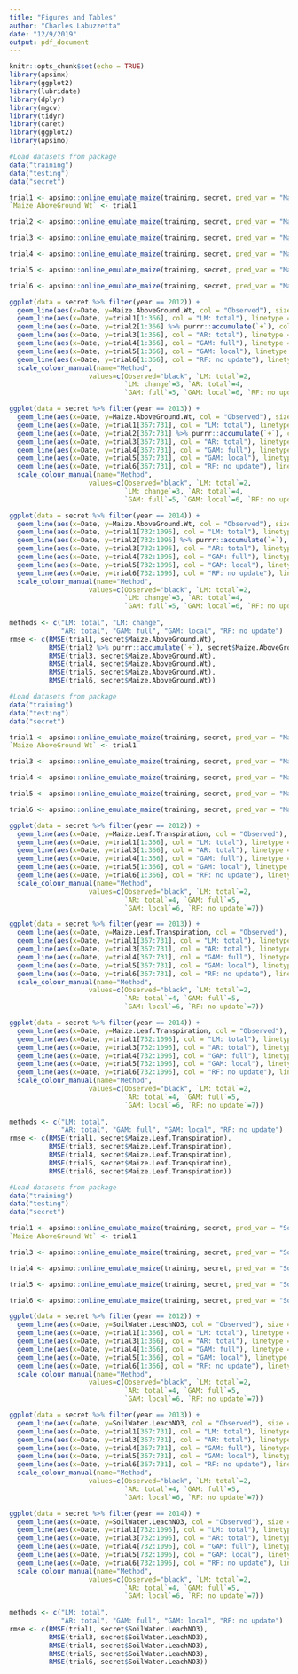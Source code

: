 ```yaml
---
title: "Figures and Tables"
author: "Charles Labuzzetta"
date: "12/9/2019"
output: pdf_document
---
```


```r
knitr::opts_chunk$set(echo = TRUE)
library(apsimx)
library(ggplot2)
library(lubridate)
library(dplyr)
library(mgcv)
library(tidyr)
library(caret)
library(ggplot2)
library(apsimo)
```

```r
#Load datasets from package
data("training")
data("testing")
data("secret")

trial1 <- apsimo::online_emulate_maize(training, secret, pred_var = "Maize.AboveGround.Wt", pred_type = "online_total_full", method = "lm")
`Maize AboveGround Wt` <- trial1

trial2 <- apsimo::online_emulate_maize(training, secret, pred_var = "Maize.AboveGround.Wt", pred_type = "online_change_full", method = "lm")

trial3 <- apsimo::online_emulate_maize(training, secret, pred_var = "Maize.AboveGround.Wt", pred_type = "online_total_full", method = "ar")

trial4 <- apsimo::online_emulate_maize(training, secret, pred_var = "Maize.AboveGround.Wt", pred_type = "online_total_full", method = "gam")

trial5 <- apsimo::online_emulate_maize(training, secret, pred_var = "Maize.AboveGround.Wt", pred_type = "online_total_local", method = "gam")

trial6 <- apsimo::online_emulate_maize(training, secret, pred_var = "Maize.AboveGround.Wt", pred_type = "no_update", method = "rf")

ggplot(data = secret %>% filter(year == 2012)) +
  geom_line(aes(x=Date, y=Maize.AboveGround.Wt, col = "Observed"), size = 1.5) +
  geom_line(aes(x=Date, y=trial1[1:366], col = "LM: total"), linetype = "dashed") +
  geom_line(aes(x=Date, y=trial2[1:366] %>% purrr::accumulate(`+`), col = "LM: change"), linetype = "dashed") +
  geom_line(aes(x=Date, y=trial3[1:366], col = "AR: total"), linetype = "dashed") +
  geom_line(aes(x=Date, y=trial4[1:366], col = "GAM: full"), linetype = "dashed") +
  geom_line(aes(x=Date, y=trial5[1:366], col = "GAM: local"), linetype = "dashed") +
  geom_line(aes(x=Date, y=trial6[1:366], col = "RF: no update"), linetype = "dashed") +
  scale_colour_manual(name="Method",
                    values=c(Observed="black", `LM: total`=2,
                             `LM: change`=3, `AR: total`=4,
                             `GAM: full`=5, `GAM: local`=6, `RF: no update`=7))

ggplot(data = secret %>% filter(year == 2013)) +
  geom_line(aes(x=Date, y=Maize.AboveGround.Wt, col = "Observed"), size = 1.5) +
  geom_line(aes(x=Date, y=trial1[367:731], col = "LM: total"), linetype = "dashed") +
  geom_line(aes(x=Date, y=trial2[367:731] %>% purrr::accumulate(`+`), col = "LM: change"), linetype = "dashed") +
  geom_line(aes(x=Date, y=trial3[367:731], col = "AR: total"), linetype = "dashed") +
  geom_line(aes(x=Date, y=trial4[367:731], col = "GAM: full"), linetype = "dashed") +
  geom_line(aes(x=Date, y=trial5[367:731], col = "GAM: local"), linetype = "dashed") +
  geom_line(aes(x=Date, y=trial6[367:731], col = "RF: no update"), linetype = "dashed") +
  scale_colour_manual(name="Method",
                    values=c(Observed="black", `LM: total`=2,
                             `LM: change`=3, `AR: total`=4,
                             `GAM: full`=5, `GAM: local`=6, `RF: no update`=7))

ggplot(data = secret %>% filter(year == 2014)) +
  geom_line(aes(x=Date, y=Maize.AboveGround.Wt, col = "Observed"), size = 1.5) +
  geom_line(aes(x=Date, y=trial1[732:1096], col = "LM: total"), linetype = "dashed") +
  geom_line(aes(x=Date, y=trial2[732:1096] %>% purrr::accumulate(`+`), col = "LM: change"), linetype = "dashed") +
  geom_line(aes(x=Date, y=trial3[732:1096], col = "AR: total"), linetype = "dashed") +
  geom_line(aes(x=Date, y=trial4[732:1096], col = "GAM: full"), linetype = "dashed") +
  geom_line(aes(x=Date, y=trial5[732:1096], col = "GAM: local"), linetype = "dashed") +
  geom_line(aes(x=Date, y=trial6[732:1096], col = "RF: no update"), linetype = "dashed") +
  scale_colour_manual(name="Method",
                    values=c(Observed="black", `LM: total`=2,
                             `LM: change`=3, `AR: total`=4,
                             `GAM: full`=5, `GAM: local`=6, `RF: no update`=7))
  
methods <- c("LM: total", "LM: change", 
             "AR: total", "GAM: full", "GAM: local", "RF: no update")
rmse <- c(RMSE(trial1, secret$Maize.AboveGround.Wt), 
          RMSE(trial2 %>% purrr::accumulate(`+`), secret$Maize.AboveGround.Wt), 
          RMSE(trial3, secret$Maize.AboveGround.Wt), 
          RMSE(trial4, secret$Maize.AboveGround.Wt), 
          RMSE(trial5, secret$Maize.AboveGround.Wt), 
          RMSE(trial6, secret$Maize.AboveGround.Wt))
```

```r
#Load datasets from package
data("training")
data("testing")
data("secret")

trial1 <- apsimo::online_emulate_maize(training, secret, pred_var = "Maize.Leaf.Transpiration", pred_type = "online_total_full", method = "lm")
`Maize AboveGround Wt` <- trial1

trial3 <- apsimo::online_emulate_maize(training, secret, pred_var = "Maize.Leaf.Transpiration", pred_type = "online_total_full", method = "ar")

trial4 <- apsimo::online_emulate_maize(training, secret, pred_var = "Maize.Leaf.Transpiration", pred_type = "online_total_full", method = "gam")

trial5 <- apsimo::online_emulate_maize(training, secret, pred_var = "Maize.Leaf.Transpiration", pred_type = "online_total_local", method = "gam")

trial6 <- apsimo::online_emulate_maize(training, secret, pred_var = "Maize.Leaf.Transpiration", pred_type = "no_update", method = "rf")

ggplot(data = secret %>% filter(year == 2012)) +
  geom_line(aes(x=Date, y=Maize.Leaf.Transpiration, col = "Observed"), size = 1.5) +
  geom_line(aes(x=Date, y=trial1[1:366], col = "LM: total"), linetype = "dashed") +
  geom_line(aes(x=Date, y=trial3[1:366], col = "AR: total"), linetype = "dashed") +
  geom_line(aes(x=Date, y=trial4[1:366], col = "GAM: full"), linetype = "dashed") +
  geom_line(aes(x=Date, y=trial5[1:366], col = "GAM: local"), linetype = "dashed") +
  geom_line(aes(x=Date, y=trial6[1:366], col = "RF: no update"), linetype = "dashed") +
  scale_colour_manual(name="Method",
                    values=c(Observed="black", `LM: total`=2,
                             `AR: total`=4, `GAM: full`=5, 
                             `GAM: local`=6, `RF: no update`=7))

ggplot(data = secret %>% filter(year == 2013)) +
  geom_line(aes(x=Date, y=Maize.Leaf.Transpiration, col = "Observed"), size = 1.5) +
  geom_line(aes(x=Date, y=trial1[367:731], col = "LM: total"), linetype = "dashed") +
  geom_line(aes(x=Date, y=trial3[367:731], col = "AR: total"), linetype = "dashed") +
  geom_line(aes(x=Date, y=trial4[367:731], col = "GAM: full"), linetype = "dashed") +
  geom_line(aes(x=Date, y=trial5[367:731], col = "GAM: local"), linetype = "dashed") +
  geom_line(aes(x=Date, y=trial6[367:731], col = "RF: no update"), linetype = "dashed") +
  scale_colour_manual(name="Method",
                    values=c(Observed="black", `LM: total`=2,
                             `AR: total`=4, `GAM: full`=5, 
                             `GAM: local`=6, `RF: no update`=7))

ggplot(data = secret %>% filter(year == 2014)) +
  geom_line(aes(x=Date, y=Maize.Leaf.Transpiration, col = "Observed"), size = 1.5) +
  geom_line(aes(x=Date, y=trial1[732:1096], col = "LM: total"), linetype = "dashed") +
  geom_line(aes(x=Date, y=trial3[732:1096], col = "AR: total"), linetype = "dashed") +
  geom_line(aes(x=Date, y=trial4[732:1096], col = "GAM: full"), linetype = "dashed") +
  geom_line(aes(x=Date, y=trial5[732:1096], col = "GAM: local"), linetype = "dashed") +
  geom_line(aes(x=Date, y=trial6[732:1096], col = "RF: no update"), linetype = "dashed") +
  scale_colour_manual(name="Method",
                    values=c(Observed="black", `LM: total`=2,
                             `AR: total`=4, `GAM: full`=5,
                             `GAM: local`=6, `RF: no update`=7))
  
methods <- c("LM: total",
             "AR: total", "GAM: full", "GAM: local", "RF: no update")
rmse <- c(RMSE(trial1, secret$Maize.Leaf.Transpiration), 
          RMSE(trial3, secret$Maize.Leaf.Transpiration), 
          RMSE(trial4, secret$Maize.Leaf.Transpiration), 
          RMSE(trial5, secret$Maize.Leaf.Transpiration), 
          RMSE(trial6, secret$Maize.Leaf.Transpiration))
```

```r
#Load datasets from package
data("training")
data("testing")
data("secret")

trial1 <- apsimo::online_emulate_maize(training, secret, pred_var = "SoilWater.LeachNO3", pred_type = "online_total_full", method = "lm")
`Maize AboveGround Wt` <- trial1

trial3 <- apsimo::online_emulate_maize(training, secret, pred_var = "SoilWater.LeachNO3", pred_type = "online_total_full", method = "ar")

trial4 <- apsimo::online_emulate_maize(training, secret, pred_var = "SoilWater.LeachNO3", pred_type = "online_total_full", method = "gam")

trial5 <- apsimo::online_emulate_maize(training, secret, pred_var = "SoilWater.LeachNO3", pred_type = "online_total_local", method = "gam")

trial6 <- apsimo::online_emulate_maize(training, secret, pred_var = "SoilWater.LeachNO3", pred_type = "no_update", method = "rf")

ggplot(data = secret %>% filter(year == 2012)) +
  geom_line(aes(x=Date, y=SoilWater.LeachNO3, col = "Observed"), size = 1.5) +
  geom_line(aes(x=Date, y=trial1[1:366], col = "LM: total"), linetype = "dashed") +
  geom_line(aes(x=Date, y=trial3[1:366], col = "AR: total"), linetype = "dashed") +
  geom_line(aes(x=Date, y=trial4[1:366], col = "GAM: full"), linetype = "dashed") +
  geom_line(aes(x=Date, y=trial5[1:366], col = "GAM: local"), linetype = "dashed") +
  geom_line(aes(x=Date, y=trial6[1:366], col = "RF: no update"), linetype = "dashed") +
  scale_colour_manual(name="Method",
                    values=c(Observed="black", `LM: total`=2,
                             `AR: total`=4, `GAM: full`=5, 
                             `GAM: local`=6, `RF: no update`=7))

ggplot(data = secret %>% filter(year == 2013)) +
  geom_line(aes(x=Date, y=SoilWater.LeachNO3, col = "Observed"), size = 1.5) +
  geom_line(aes(x=Date, y=trial1[367:731], col = "LM: total"), linetype = "dashed") +
  geom_line(aes(x=Date, y=trial3[367:731], col = "AR: total"), linetype = "dashed") +
  geom_line(aes(x=Date, y=trial4[367:731], col = "GAM: full"), linetype = "dashed") +
  geom_line(aes(x=Date, y=trial5[367:731], col = "GAM: local"), linetype = "dashed") +
  geom_line(aes(x=Date, y=trial6[367:731], col = "RF: no update"), linetype = "dashed") +
  scale_colour_manual(name="Method",
                    values=c(Observed="black", `LM: total`=2,
                             `AR: total`=4, `GAM: full`=5, 
                             `GAM: local`=6, `RF: no update`=7))

ggplot(data = secret %>% filter(year == 2014)) +
  geom_line(aes(x=Date, y=SoilWater.LeachNO3, col = "Observed"), size = 1.5) +
  geom_line(aes(x=Date, y=trial1[732:1096], col = "LM: total"), linetype = "dashed") +
  geom_line(aes(x=Date, y=trial3[732:1096], col = "AR: total"), linetype = "dashed") +
  geom_line(aes(x=Date, y=trial4[732:1096], col = "GAM: full"), linetype = "dashed") +
  geom_line(aes(x=Date, y=trial5[732:1096], col = "GAM: local"), linetype = "dashed") +
  geom_line(aes(x=Date, y=trial6[732:1096], col = "RF: no update"), linetype = "dashed") +
  scale_colour_manual(name="Method",
                    values=c(Observed="black", `LM: total`=2,
                             `AR: total`=4, `GAM: full`=5,
                             `GAM: local`=6, `RF: no update`=7))
  
methods <- c("LM: total",
             "AR: total", "GAM: full", "GAM: local", "RF: no update")
rmse <- c(RMSE(trial1, secret$SoilWater.LeachNO3), 
          RMSE(trial3, secret$SoilWater.LeachNO3), 
          RMSE(trial4, secret$SoilWater.LeachNO3), 
          RMSE(trial5, secret$SoilWater.LeachNO3), 
          RMSE(trial6, secret$SoilWater.LeachNO3))
```
